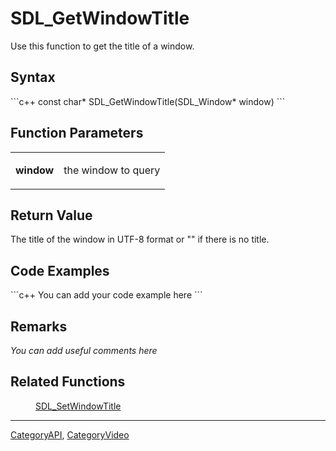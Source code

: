 <!-- pragma section-numbers off -->
<!-- pragma disable-camelcase -->

= SDL_GetWindowTitle =
Use this function to get the title of a window.


== Syntax ==
```c++
const char* SDL_GetWindowTitle(SDL_Window* window)
```

== Function Parameters ==
{|
|'''window'''
|the window to query
|}

== Return Value ==
The title of the window in UTF-8 format or "" if there is no title.

== Code Examples ==
```c++
You can add your code example here
```

== Remarks ==
''You can add useful comments here''

== Related Functions ==
:[[SDL_SetWindowTitle]]

----
[[CategoryAPI]], [[CategoryVideo]]
